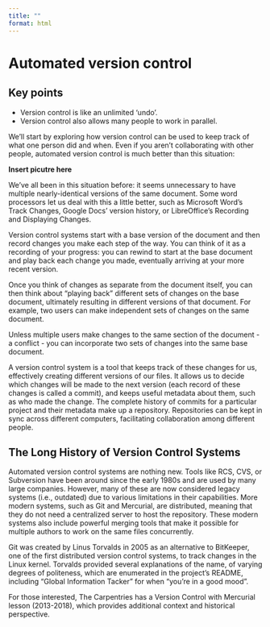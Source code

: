 ```yaml
---
title: ""
format: html
---
```


# Automated version control  

::: {.callout-note appearance="simple"}
# Key points
- Version control is like an unlimited ‘undo’.
- Version control also allows many people to work in parallel.
:::

We’ll start by exploring how version control can be used to keep track of what one person did and when. Even if you aren’t collaborating with other people, automated version control is much better than this situation:

**Insert picutre here**


We’ve all been in this situation before: it seems unnecessary to have multiple nearly-identical versions of the same document. Some word processors let us deal with this a little better, such as Microsoft Word’s Track Changes, Google Docs’ version history, or LibreOffice’s Recording and Displaying Changes.

Version control systems start with a base version of the document and then record changes you make each step of the way. You can think of it as a recording of your progress: you can rewind to start at the base document and play back each change you made, eventually arriving at your more recent version.

Once you think of changes as separate from the document itself, you can then think about “playing back” different sets of changes on the base document, ultimately resulting in different versions of that document. For example, two users can make independent sets of changes on the same document.

Unless multiple users make changes to the same section of the document - a conflict - you can incorporate two sets of changes into the same base document.

A version control system is a tool that keeps track of these changes for us, effectively creating different versions of our files. It allows us to decide which changes will be made to the next version (each record of these changes is called a commit), and keeps useful metadata about them, such as who made the change. The complete history of commits for a particular project and their metadata make up a repository. Repositories can be kept in sync across different computers, facilitating collaboration among different people.

::: {.callout-note collapse=true appearance="simple"}
## The Long History of Version Control Systems

Automated version control systems are nothing new. Tools like RCS, CVS, or Subversion have been around since the early 1980s and are used by many large companies. However, many of these are now considered legacy systems (i.e., outdated) due to various limitations in their capabilities. More modern systems, such as Git and Mercurial, are distributed, meaning that they do not need a centralized server to host the repository. These modern systems also include powerful merging tools that make it possible for multiple authors to work on the same files concurrently.

Git was created by Linus Torvalds in 2005 as an alternative to BitKeeper, one of the first distributed version control systems, to track changes in the Linux kernel. Torvalds provided several explanations of the name, of varying degrees of politeness, which are enumerated in the project’s README, including “Global Information Tacker” for when “you’re in a good mood”.

For those interested, The Carpentries has a Version Control with Mercurial lesson (2013-2018), which provides additional context and historical perspective.
:::